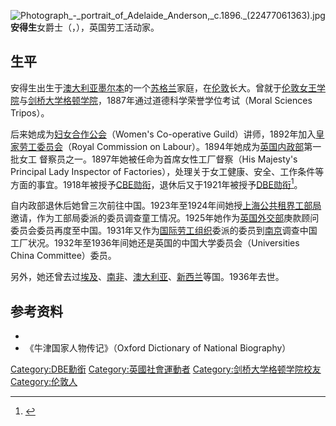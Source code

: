 [[File:Photograph_-_portrait_of_Adelaide_Anderson,_c.1896._(22477061363).jpg|thumb]]
'''安得生'''女爵士{{DBE}}（{{lang-en|Dame Adelaide Mary Anderson}}，{{bd|1863年|4月8日|1936年|8月28日}}），英国劳工活动家。

== 生平 ==
安得生出生于[[澳大利亚|澳大利亚]][[墨尔本|墨尔本]]的一个[[苏格兰|苏格兰]]家庭，在[[伦敦|伦敦]]长大。曾就于[[伦敦女王学院|伦敦女王学院]]与[[剑桥大学格顿学院|剑桥大学格顿学院]]，1887年通过道德科学荣誉学位考试（Moral Sciences Tripos）。

后来她成为[[妇女合作公会|妇女合作公会]]（Women's Co-operative Guild）讲师，1892年加入[[皇家劳工委员会|皇家劳工委员会]]（Royal Commission on Labour）。1894年她成为[[英国内政部|英国内政部]]第一批女工 督察员之一。1897年她被任命为首席女性工厂督察（His Majesty's Principal Lady Inspector of Factories），处理关于女工健康、安全、工作条件等方面的事宜。1918年被授予[[大英帝国勋章|CBE勋衔]]，退休后又于1921年被授予[[大英帝国勋章|DBE勋衔]]<ref>{{LondonGazette |issue=32323 |date=13 May 1921 |startpage=3844}}</ref>。

自内政部退休后她曾三次前往中国。1923年至1924年间她授[[上海公共租界工部局|上海公共租界工部局]]邀请，作为工部局委派的委员调查童工情况。1925年她作为[[英国外交部|英国外交部]]庚款顾问委员会委员再度至中国。1931年又作为[[国际劳工组织|国际劳工组织]]委派的委员到[[南京|南京]]调查中国工厂状况。1932年至1936年间她还是英国的中国大学委员会（Universities China Committee）委员。

另外，她还曾去过[[埃及|埃及]]、[[南非|南非]]、[[澳大利亚|澳大利亚]]、[[新西兰|新西兰]]等国。1936年去世。

== 参考资料 ==
{{reflist}}
* {{cite book|title=《近代来华外国人名辞典》|publisher=中国社会科学出版社|author=中国社会科学院近代史研究所翻译室|year=1981}}
* 《牛津国家人物传记》（Oxford Dictionary of National Biography）

{{Authority control}}
{{DEFAULTSORT:Anderson, Adelaide Mary}}
[[Category:DBE勳銜|Category:DBE勳銜]]
[[Category:英國社會運動者|Category:英國社會運動者]]
[[Category:剑桥大学格顿学院校友|Category:剑桥大学格顿学院校友]]
[[Category:伦敦人|Category:伦敦人]]